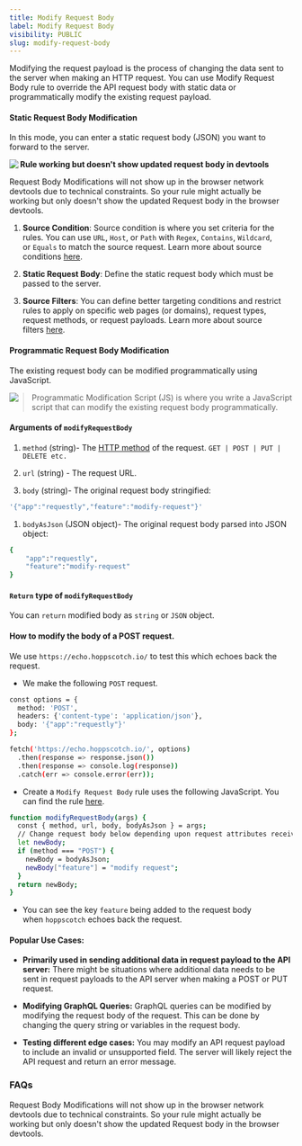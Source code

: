 ```yaml
---
title: Modify Request Body
label: Modify Request Body
visibility: PUBLIC
slug: modify-request-body
---
```


Modifying the request payload is the process of changing the data sent to the server when making an HTTP request. You can use Modify Request Body rule to override the API request body with static data or programmatically modify the existing request payload.

#### Static Request Body Modification

In this mode, you can enter a static request body (JSON) you want to forward to the server.

<Image src="https://imagedelivery.net/IEMzXmjRvW0g933AN5ejrA/wwwnotionso-image-prod-files-secures3us-west-2amazonawscom-8e04dd23-74cd-4c44-8158-4238eac359d1-c4f0a1bb-7de2-4466-9e23-7f0699c24133-ss-2_54png/public" align="left" />

**Rule working but doesn't show updated request body in devtools**

Request Body Modifications will not show up in the browser network devtools due to technical constraints. So your rule might actually be working but only doesn't show the updated Request body in the browser devtools.

1. **Source Condition**: Source condition is where you set criteria for the rules. You can use `URL`, `Host`, or `Path` with `Regex`, `Contains`, `Wildcard`, or `Equals` to match the source request. Learn more about source conditions [here](https://docs.requestly.io/guides/source-condition).

2) **Static Request Body**: Define the static request body which must be passed to the server.

3. **Source Filters**: You can define better targeting conditions and restrict rules to apply on specific web pages (or domains), request types, request methods, or request payloads. Learn more about source filters [here](https://docs.requestly.io/desktop-app/mac/features/advance-targeting).

#### Programmatic Request Body Modification

The existing request body can be modified programmatically using JavaScript.

<Image src="https://imagedelivery.net/IEMzXmjRvW0g933AN5ejrA/wwwnotionso-image-prod-files-secures3us-west-2amazonawscom-8e04dd23-74cd-4c44-8158-4238eac359d1-2fc44d0b-26c0-4ec7-9207-f518f330a986-ss-2_55png/public" align="left" />

> Programmatic Modification Script (JS) is where you write a JavaScript script that can modify the existing request body programmatically.

#### Arguments of `modifyRequestBody`

1. `method` (string)- The [HTTP method](https://developer.mozilla.org/en-US/docs/Web/HTTP/Methods) of the request. `GET | POST | PUT | DELETE etc.`

2) `url` (string) - The request URL.

3. `body` (string)- The original request body stringified:

```bash
'{"app":"requestly","feature":"modify-request"}'
```

1. `bodyAsJson` (JSON object)- The original request body parsed into JSON object:

```bash
{
    "app":"requestly",
    "feature":"modify-request"
}
```

#### `Return` type of `modifyRequestBody`

You can `return` modified body as `string` or `JSON` object.

#### How to modify the body of a POST request.

We use `https://echo.hoppscotch.io/` to test this which echoes back the request.

* We make the following `POST` request.

```bash
const options = {
  method: 'POST',
  headers: {'content-type': 'application/json'},
  body: '{"app":"requestly"}'
};

fetch('https://echo.hoppscotch.io/', options)
  .then(response => response.json())
  .then(response => console.log(response))
  .catch(err => console.error(err));
```

* Create a `Modify Request Body` rule uses the following JavaScript. You can find the rule [here](https://app.requestly.io/rules#sharedList/1677676857339-modify-request-payload).

```bash
function modifyRequestBody(args) {
  const { method, url, body, bodyAsJson } = args;
  // Change request body below depending upon request attributes received in args
  let newBody;
  if (method === "POST") {
    newBody = bodyAsJson;
    newBody["feature"] = "modify request";
  }
  return newBody;
}
```

* You can see the key `feature` being added to the request body when `hoppscotch` echoes back the request.

#### Popular Use Cases:

* **Primarily used in sending additional data in request payload to the API server:** There might be situations where additional data needs to be sent in request payloads to the API server when making a POST or PUT request.

- **Modifying GraphQL Queries:** GraphQL queries can be modified by modifying the request body of the request. This can be done by changing the query string or variables in the request body.

* **Testing different edge cases:** You may modify an API request payload to include an invalid or unsupported field. The server will likely reject the API request and return an error message.

### FAQs

<Accordion title="Request rule not working">
  Request Body Modifications will not show up in the browser network devtools due to technical constraints. So your rule might actually be working but only doesn't show the updated Request body in the browser devtools.
</Accordion>
